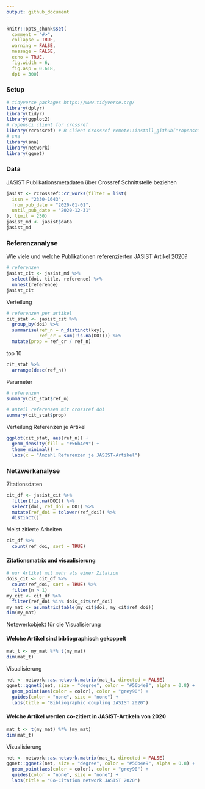 ```yaml
---
output: github_document
---
```


```r
knitr::opts_chunk$set(
  comment = "#>",
  collapse = TRUE,
  warning = FALSE,
  message = FALSE,
  echo = TRUE,
  fig.width = 6,
  fig.asp = 0.618,
  dpi = 300)
```

### Setup

```r
# tidyverse packages https://www.tidyverse.org/ 
library(dplyr) 
library(tidyr)
library(ggplot2)
# ropensci client for crossref
library(rcrossref) # R Client Crossref remote::install_github("ropensci/rcrossref)
# sna
library(sna)
library(network)
library(ggnet)
```

### Data

JASIST Publikationsmetadaten über Crossref Schnittstelle beziehen

```r
jasist <- rcrossref::cr_works(filter = list(
  issn = "2330-1643",
  from_pub_date = "2020-01-01",
  until_pub_date = "2020-12-31"
), limit = 250)
jasist_md <- jasist$data
jasist_md
```

### Referenzanalyse

Wie viele und welche Publikationen referenzierten JASIST Artikel 2020?

```r
# referenzen
jasist_cit <- jasist_md %>%
  select(doi, title, reference) %>%
  unnest(reference)
jasist_cit
```

Verteilung

```r
# referenzen per artikel
cit_stat <- jasist_cit %>%
  group_by(doi) %>%
  summarise(ref_n = n_distinct(key),
            ref_cr = sum(!is.na(DOI))) %>%
  mutate(prop = ref_cr / ref_n)
```


top 10

```r
cit_stat %>%
  arrange(desc(ref_n))
```

Parameter

```r
# referenzen
summary(cit_stat$ref_n)
```

```r
# anteil referenzen mit crossref doi
summary(cit_stat$prop)
```

Verteilung Referenzen je Artikel

```r
ggplot(cit_stat, aes(ref_n)) +
  geom_density(fill = "#56b4e9") +
  theme_minimal() +
  labs(x = "Anzahl Referenzen je JASIST-Artikel")
```

### Netzwerkanalyse

Zitationsdaten

```r
cit_df <- jasist_cit %>%
  filter(!is.na(DOI)) %>%
  select(doi, ref_doi = DOI) %>%
  mutate(ref_doi = tolower(ref_doi)) %>%
  distinct()
```

Meist zitierte Arbeiten

````r
cit_df %>%
  count(ref_doi, sort = TRUE)
````

#### Zitationsmatrix und visualisierung

```r
# nur Artikel mit mehr als einer Zitation
dois_cit <- cit_df %>%
  count(ref_doi, sort = TRUE) %>%
  filter(n > 1)
my_cit <- cit_df %>%
  filter(ref_doi %in% dois_cit$ref_doi)
my_mat <- as.matrix(table(my_cit$doi, my_cit$ref_doi))
dim(my_mat)
```

Netzwerkobjekt für die Visualisierung

#### Welche Artikel sind bibliographisch gekoppelt

```r
mat_t <- my_mat %*% t(my_mat)
dim(mat_t)
```

Visualisierung

```r
net <- network::as.network.matrix(mat_t, directed = FALSE)
ggnet::ggnet2(net, size = "degree", color = "#56b4e9", alpha = 0.8) +
  geom_point(aes(color = color), color = "grey90") +
  guides(color = "none", size = "none") +
  labs(title = "Bibliographic coupling JASIST 2020")
```

#### Welche Artikel werden co-zitiert in JASIST-Artikeln von 2020


```r
mat_t <- t(my_mat) %*% (my_mat)
dim(mat_t)
```

Visualisierung

```r
net <- network::as.network.matrix(mat_t, directed = FALSE)
ggnet::ggnet2(net, size = "degree", color = "#56b4e9", alpha = 0.8) +
  geom_point(aes(color = color), color = "grey90") +
  guides(color = "none", size = "none") +
  labs(title = "Co-Citation network JASIST 2020")
```
